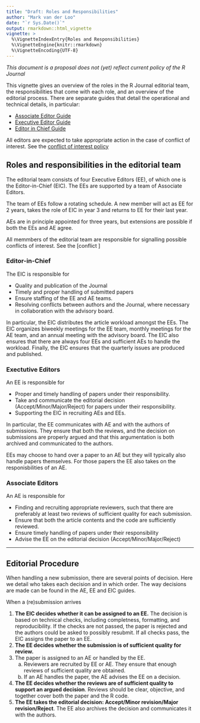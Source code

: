 ```yaml
---
title: "Draft: Roles and Responsibilities"
author: "Mark van der Loo"
date: "`r Sys.Date()`"
output: rmarkdown::html_vignette
vignette: >
  %\VignetteIndexEntry{Roles and Responsibilities}
  %\VignetteEngine{knitr::rmarkdown}
  %\VignetteEncoding{UTF-8}
---
```


_This document is a proposal does not (yet) reflect current policy of the R Journal_


This vignette gives an overview of the roles in the R Journal editorial team,
the responsibilities that come with each role, and an overview of the editorial
process. There are separate guides that detail the operational and technical
details, in particular: 

- [Associate Editor Guide](associate_editors_guide.html)
- [Executive Editor Guide](executive_editors_guide.html)
- [Editor in Chief Guide](editor_in_chief_guide.html)

All editors are expected to take appropriate action in the case of conflict of 
interest. See the [conflict of interest policy](conflict_of_interest.html)


## Roles and responsibilities in the editorial team

The editorial team consists of four Executive Editors (EE), of which one is the
Editor-in-Chief (EIC). The EEs are supported by a team of Associate Editors.

The team of EEs follow a rotating schedule. A new member will act as EE for 2
years, takes the role of EIC in year 3 and returns to EE for their last year.

AEs are in principle appointed for three years, but extensions are possible if
both the EEs and AE agree.

All memmbers of the editorial team are responsible for signalling possible conflicts
of interest. See the [conflict ]


### Editor-in-Chief

The EIC is responsible for

- Quality and publication of the Journal 
- Timely and proper handling of submitted papers
- Ensure staffing of the EE and AE teams.
- Resolving conflicts between authors and the Journal, where necessary in collaboration with the advisory board.

In particular, the EIC distributes the article workload amongst the EEs. The
EIC organizes biweekly meetings for the EE team, monthly meetings for the AE
team, and an annual meeting with the advisory board. The EIC also ensures that
there are always four EEs and sufficient AEs to handle the workload. Finally,
the EIC ensures that the quarterly issues are produced and published.


### Exectutive Editors

An EE is responsible for

- Proper and timely handling of papers under their responsibility.
- Take and communicate the editorial decision (Accept/Minor/Major/Reject) for papers under their responsibility.
- Supporting the EIC in recruiting AEs and EEs.

In particular, the EE communicates with AE and with the authors of submissions.
They ensure that both the reviews, and the decision on submissions are properly
argued and that this argumentation is both archived and communicated to the
authors. 

EEs may choose to hand over a paper to an AE but they will typically also
handle papers themselves. For those papers the EE also takes on the
responisbilities of an AE.


### Associate Editors

An AE is responsible for

- Finding and recruiting appropriate reviewers, such that there are preferably at least two reviews of sufficient quality for each submission.
- Ensure that both the article contents and the code are sufficiently reviewed.
- Ensure timely handling of papers under their responsibility
- Advise the EE on the editorial decision (Accept/Minor/Major/Reject)


----

## Editorial Procedure

When handling a new submission, there are several points of decision. Here we
detail who takes each decision and in which order. The way decisions are made
can be found in the AE, EE and EIC guides.

When a (re)submission arrives

1. **The EIC decides whether it can be assigned to an EE.** The decision is based
   on technical checks, including completness, formatting, and reproducibility. 
   If the checks are not passed, the paper is rejected and the authors could be
   asked to possibly resubmit. If all checks pass, the EIC assigns the paper to an
   EE.
2. **The EE decides whether the submission is of sufficient quality for review.**
3. The paper is assigned to an AE or handled by the EE.
    a. Reviewers are recruited by EE or AE. They ensure that enough reviews of sufficient quality 
       are obtained. 
    b. If an AE handles the paper, the AE advises the EE on a decision.
4. **The EE decides whether the reviews are of sufficient quality to support an argued decision**. 
   Reviews should be clear, objective, and together cover both the paper and the R code.
5. **The EE takes the editorial decision: Accept/Minor revision/Major revision/Reject**. The
   EE also archives the decision and communicates it with the authors.








